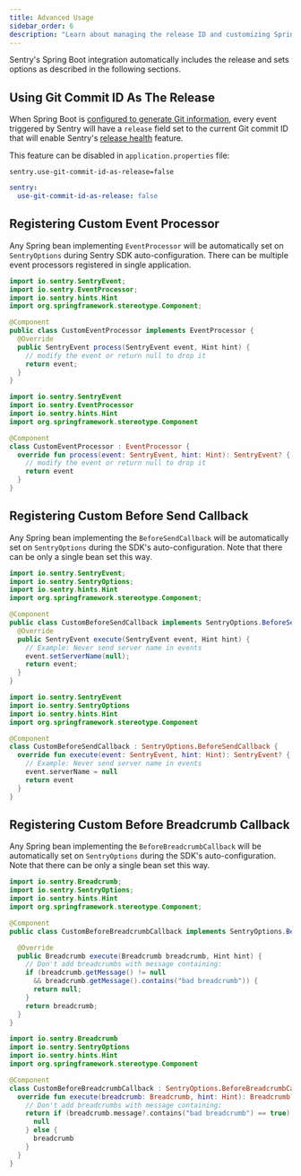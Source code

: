 ```yaml
---
title: Advanced Usage
sidebar_order: 6
description: "Learn about managing the release ID and customizing Spring Boot to your organization's needs."
---
```


Sentry's Spring Boot integration automatically includes the release and sets options as described in the following sections.

## Using Git Commit ID As The Release

When Spring Boot is [configured to generate Git information](https://docs.spring.io/spring-boot/docs/current/reference/html/howto.html#howto-git-info), every event triggered by Sentry will have a `release` field set to the current Git commit ID that will enable Sentry's [release health](/product/releases/health/) feature.

This feature can be disabled in `application.properties` file:

```properties {filename:application.properties}
sentry.use-git-commit-id-as-release=false
```

```yaml {filename:application.yml}
sentry:
  use-git-commit-id-as-release: false
```

## Registering Custom Event Processor

Any Spring bean implementing `EventProcessor` will be automatically set on `SentryOptions` during Sentry SDK auto-configuration. There can be multiple event processors registered in single application.

```java
import io.sentry.SentryEvent;
import io.sentry.EventProcessor;
import io.sentry.hints.Hint
import org.springframework.stereotype.Component;

@Component
public class CustomEventProcessor implements EventProcessor {
  @Override
  public SentryEvent process(SentryEvent event, Hint hint) {
    // modify the event or return null to drop it
    return event;
  }
}
```

```kotlin
import io.sentry.SentryEvent
import io.sentry.EventProcessor
import io.sentry.hints.Hint
import org.springframework.stereotype.Component

@Component
class CustomEventProcessor : EventProcessor {
  override fun process(event: SentryEvent, hint: Hint): SentryEvent? {
    // modify the event or return null to drop it
    return event
  }
}
```

## Registering Custom Before Send Callback

Any Spring bean implementing the `BeforeSendCallback` will be automatically set on `SentryOptions` during the SDK's auto-configuration. Note that there can be only a single bean set this way.

```java
import io.sentry.SentryEvent;
import io.sentry.SentryOptions;
import io.sentry.hints.Hint
import org.springframework.stereotype.Component;

@Component
public class CustomBeforeSendCallback implements SentryOptions.BeforeSendCallback {
  @Override
  public SentryEvent execute(SentryEvent event, Hint hint) {
    // Example: Never send server name in events
    event.setServerName(null);
    return event;
  }
}
```

```kotlin
import io.sentry.SentryEvent
import io.sentry.SentryOptions
import io.sentry.hints.Hint
import org.springframework.stereotype.Component

@Component
class CustomBeforeSendCallback : SentryOptions.BeforeSendCallback {
  override fun execute(event: SentryEvent, hint: Hint): SentryEvent? {
    // Example: Never send server name in events
    event.serverName = null
    return event
  }
}
```

## Registering Custom Before Breadcrumb Callback

Any Spring bean implementing the `BeforeBreadcrumbCallback` will be automatically set on `SentryOptions` during the SDK's auto-configuration. Note that there can be only a single bean set this way.

```java
import io.sentry.Breadcrumb;
import io.sentry.SentryOptions;
import io.sentry.hints.Hint
import org.springframework.stereotype.Component;

@Component
public class CustomBeforeBreadcrumbCallback implements SentryOptions.BeforeBreadcrumbCallback {

  @Override
  public Breadcrumb execute(Breadcrumb breadcrumb, Hint hint) {
    // Don't add breadcrumbs with message containing:
    if (breadcrumb.getMessage() != null
      && breadcrumb.getMessage().contains("bad breadcrumb")) {
      return null;
    }
    return breadcrumb;
  }
}
```

```kotlin
import io.sentry.Breadcrumb
import io.sentry.SentryOptions
import io.sentry.hints.Hint
import org.springframework.stereotype.Component

@Component
class CustomBeforeBreadcrumbCallback : SentryOptions.BeforeBreadcrumbCallback {
  override fun execute(breadcrumb: Breadcrumb, hint: Hint): Breadcrumb? {
    // Don't add breadcrumbs with message containing:
    return if (breadcrumb.message?.contains("bad breadcrumb") == true) {
      null
    } else {
      breadcrumb
    }
  }
}
```
